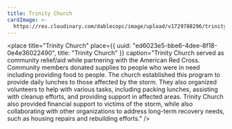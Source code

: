 ```yaml
---
title: Trinity Church
cardImage: >-
  https://res.cloudinary.com/dablecopc/image/upload/v1729788296/trinity_photo_n64maa.jpg
---
```


<place
  title="Trinity Church"
  place={{
    uuid: "ed6023e5-bbe6-4dee-8f18-0e4e36022490",
    title: "Trinity Church"
  }}
  caption="Trinity Church served as community relief/aid while partnering with the American Red Cross. Community members donated supplies to people who were in need including providing food to people. The church established this program to provide daily lunches to those affected by the storm. They also organized volunteers to help with various tasks, including packing lunches, assisting with cleanup efforts, and providing support in affected areas. Trinity Church also provided financial support to victims of the storm, while also collaborating with other organizations to address long-term recovery needs, such as housing repairs and rebuilding efforts."
/>
